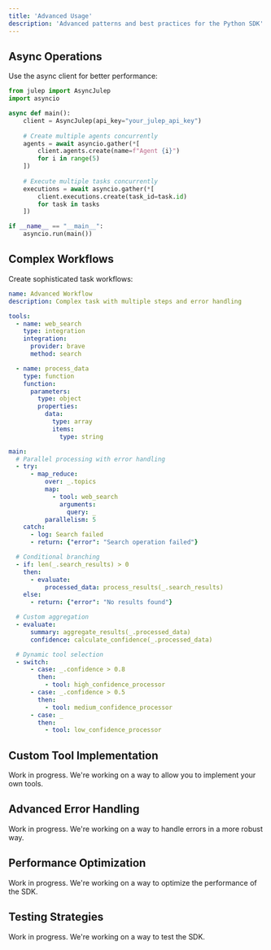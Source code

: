 ```yaml
---
title: 'Advanced Usage'
description: 'Advanced patterns and best practices for the Python SDK'
---
```


## Async Operations

Use the async client for better performance:

```python
from julep import AsyncJulep
import asyncio

async def main():
    client = AsyncJulep(api_key="your_julep_api_key")
    
    # Create multiple agents concurrently
    agents = await asyncio.gather(*[
        client.agents.create(name=f"Agent {i}")
        for i in range(5)
    ])
    
    # Execute multiple tasks concurrently
    executions = await asyncio.gather(*[
        client.executions.create(task_id=task.id)
        for task in tasks
    ])

if __name__ == "__main__":
    asyncio.run(main())
```

## Complex Workflows

Create sophisticated task workflows:

```yaml [expandable]
name: Advanced Workflow
description: Complex task with multiple steps and error handling

tools:
  - name: web_search
    type: integration
    integration:
      provider: brave
      method: search

  - name: process_data
    type: function
    function:
      parameters:
        type: object
        properties:
          data:
            type: array
            items:
              type: string

main:
  # Parallel processing with error handling
  - try:
      - map_reduce:
          over: _.topics
          map:
            - tool: web_search
              arguments:
                query: _
          parallelism: 5
    catch:
      - log: Search failed
      - return: {"error": "Search operation failed"}

  # Conditional branching
  - if: len(_.search_results) > 0
    then:
      - evaluate:
          processed_data: process_results(_.search_results)
    else:
      - return: {"error": "No results found"}

  # Custom aggregation
  - evaluate:
      summary: aggregate_results(_.processed_data)
      confidence: calculate_confidence(_.processed_data)

  # Dynamic tool selection
  - switch:
      - case: _.confidence > 0.8
        then:
          - tool: high_confidence_processor
      - case: _.confidence > 0.5
        then:
          - tool: medium_confidence_processor
      - case: _
        then:
          - tool: low_confidence_processor
```

## Custom Tool Implementation

<Note>
  Work in progress. We're working on a way to allow you to implement your own tools.
</Note>

## Advanced Error Handling

<Note>
  Work in progress. We're working on a way to handle errors in a more robust way.
</Note>

## Performance Optimization

<Note>
  Work in progress. We're working on a way to optimize the performance of the SDK.
</Note>

## Testing Strategies

<Note>
  Work in progress. We're working on a way to test the SDK.
</Note>